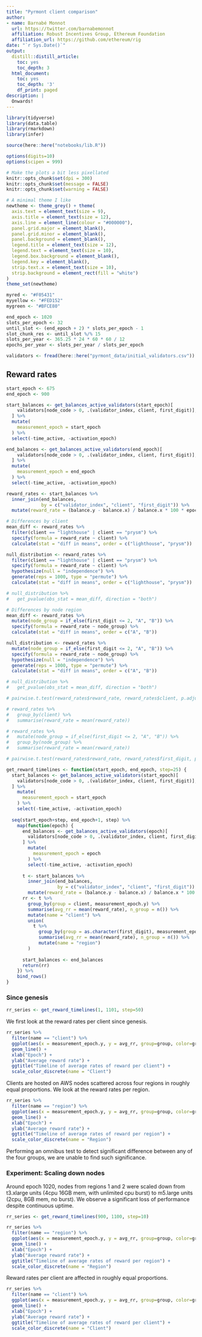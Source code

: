 ```yaml
---
title: "Pyrmont client comparison"
author:
- name: Barnabé Monnot
  url: https://twitter.com/barnabemonnot
  affiliation: Robust Incentives Group, Ethereum Foundation
  affiliation_url: https://github.com/ethereum/rig
date: "`r Sys.Date()`"
output:
  distill::distill_article:
    toc: yes
    toc_depth: 3
  html_document:
    toc: yes
    toc_depth: '3'
    df_print: paged
description: |
  Onwards!
---
```


```r
library(tidyverse)
library(data.table)
library(rmarkdown)
library(infer)

source(here::here("notebooks/lib.R"))

options(digits=10)
options(scipen = 999) 

# Make the plots a bit less pixellated
knitr::opts_chunk$set(dpi = 300)
knitr::opts_chunk$set(message = FALSE)
knitr::opts_chunk$set(warning = FALSE)

# A minimal theme I like
newtheme <- theme_grey() + theme(
  axis.text = element_text(size = 9),
  axis.title = element_text(size = 12),
  axis.line = element_line(colour = "#000000"),
  panel.grid.major = element_blank(),
  panel.grid.minor = element_blank(),
  panel.background = element_blank(),
  legend.title = element_text(size = 12),
  legend.text = element_text(size = 10),
  legend.box.background = element_blank(),
  legend.key = element_blank(),
  strip.text.x = element_text(size = 10),
  strip.background = element_rect(fill = "white")
)
theme_set(newtheme)

myred <- "#F05431"
myyellow <- "#FED152"
mygreen <- "#BFCE80"

end_epoch <- 1020
slots_per_epoch <- 32
until_slot <- (end_epoch + 2) * slots_per_epoch - 1
slot_chunk_res <- until_slot %/% 15
slots_per_year <- 365.25 * 24 * 60 * 60 / 12
epochs_per_year <- slots_per_year / slots_per_epoch
```

```r
validators <- fread(here::here("pyrmont_data/initial_validators.csv"))
```

## Reward rates

```r
start_epoch <- 675
end_epoch <- 900

start_balances <- get_balances_active_validators(start_epoch)[
    validators[node_code > 0, .(validator_index, client, first_digit)], on="validator_index"
  ] %>%
  mutate(
    measurement_epoch = start_epoch
  ) %>%
  select(-time_active, -activation_epoch)

end_balances <- get_balances_active_validators(end_epoch)[
    validators[node_code > 0, .(validator_index, client, first_digit)], on="validator_index"
  ] %>%
  mutate(
    measurement_epoch = end_epoch
  ) %>%
  select(-time_active, -activation_epoch)

reward_rates <- start_balances %>%
  inner_join(end_balances,
             by = c("validator_index", "client", "first_digit")) %>%
  mutate(reward_rate = (balance.y - balance.x) / balance.x * 100 * epochs_per_year / (measurement_epoch.y - measurement_epoch.x))
```

```r
# Differences by client
mean_diff <- reward_rates %>% 
  filter(client == "lighthouse" | client == "prysm") %>%
  specify(formula = reward_rate ~ client) %>% 
  calculate(stat = "diff in means", order = c("lighthouse", "prysm"))

null_distribution <- reward_rates %>% 
  filter(client == "lighthouse" | client == "prysm") %>%
  specify(formula = reward_rate ~ client) %>% 
  hypothesize(null = "independence") %>% 
  generate(reps = 1000, type = "permute") %>% 
  calculate(stat = "diff in means", order = c("lighthouse", "prysm"))

# null_distribution %>% 
#   get_pvalue(obs_stat = mean_diff, direction = "both")
```

```r
# Differences by node region
mean_diff <- reward_rates %>%
  mutate(node_group = if_else(first_digit <= 2, "A", "B")) %>%
  specify(formula = reward_rate ~ node_group) %>% 
  calculate(stat = "diff in means", order = c("A", "B"))

null_distribution <- reward_rates %>%
  mutate(node_group = if_else(first_digit <= 2, "A", "B")) %>%
  specify(formula = reward_rate ~ node_group) %>% 
  hypothesize(null = "independence") %>% 
  generate(reps = 1000, type = "permute") %>% 
  calculate(stat = "diff in means", order = c("A", "B"))

# null_distribution %>% 
#   get_pvalue(obs_stat = mean_diff, direction = "both")
```

```r
# pairwise.t.test(reward_rates$reward_rate, reward_rates$client, p.adjust.method = "none")
```

```r
# reward_rates %>%
#   group_by(client) %>%
#   summarise(reward_rate = mean(reward_rate))
```

```r
# reward_rates %>%
#   mutate(node_group = if_else(first_digit <= 2, "A", "B")) %>%
#   group_by(node_group) %>%
#   summarise(reward_rate = mean(reward_rate))
```

```r
# pairwise.t.test(reward_rates$reward_rate, reward_rates$first_digit, p.adjust.method = "none")
```

```r
get_reward_timelines <- function(start_epoch, end_epoch, step=25) {
  start_balances <- get_balances_active_validators(start_epoch)[
    validators[node_code > 0, .(validator_index, client, first_digit)], on="validator_index"
  ] %>%
    mutate(
      measurement_epoch = start_epoch
    ) %>%
    select(-time_active, -activation_epoch)
  
  seq(start_epoch+step, end_epoch+1, step) %>%
    map(function(epoch) {
      end_balances <- get_balances_active_validators(epoch)[
        validators[node_code > 0, .(validator_index, client, first_digit)], on="validator_index"
      ] %>%
        mutate(
          measurement_epoch = epoch
        ) %>%
        select(-time_active, -activation_epoch)
      
      t <- start_balances %>%
        inner_join(end_balances,
                   by = c("validator_index", "client", "first_digit")) %>%
        mutate(reward_rate = (balance.y - balance.x) / balance.x * 100 * epochs_per_year / (measurement_epoch.y - measurement_epoch.x))
      rr <- t %>%
        group_by(group = client, measurement_epoch.y) %>%
        summarise(avg_rr = mean(reward_rate), n_group = n()) %>%
        mutate(name = "client") %>%
        union(
          t %>%
            group_by(group = as.character(first_digit), measurement_epoch.y) %>%
            summarise(avg_rr = mean(reward_rate), n_group = n()) %>%
            mutate(name = "region")
        )
      
      start_balances <- end_balances
      return(rr)
    }) %>%
    bind_rows()
}
```

### Since genesis

```r
rr_series <- get_reward_timelines(1, 1101, step=50)
```

We first look at the reward rates per client since genesis.

```r
rr_series %>%
  filter(name == "client") %>%
  ggplot(aes(x = measurement_epoch.y, y = avg_rr, group=group, color=group)) +
  geom_line() +
  xlab("Epoch") +
  ylab("Average reward rate") +
  ggtitle("Timeline of average rates of reward per client") +
  scale_color_discrete(name = "Client")
```

Clients are hosted on AWS nodes scattered across four regions in roughly equal proportions. We look at the reward rates per region.

```r
rr_series %>%
  filter(name == "region") %>%
  ggplot(aes(x = measurement_epoch.y, y = avg_rr, group=group, color=group)) +
  geom_line() +
  xlab("Epoch") +
  ylab("Average reward rate") +
  ggtitle("Timeline of average rates of reward per region") +
  scale_color_discrete(name = "Region")
```

Performing an omnibus test to detect significant difference between any of the four groups, we are unable to find such significance.

### Experiment: Scaling down nodes

Around epoch 1020, nodes from regions 1 and 2 were scaled down from t3.xlarge units (4cpu 16GB mem, with unlimited cpu burst) to m5.large units (2cpu, 8GB mem, no burst). We observe a significant loss of performance despite continuous uptime.

```r
rr_series <- get_reward_timelines(900, 1100, step=10)
```

```r
rr_series %>%
  filter(name == "region") %>%
  ggplot(aes(x = measurement_epoch.y, y = avg_rr, group=group, color=group)) +
  geom_line() +
  xlab("Epoch") +
  ylab("Average reward rate") +
  ggtitle("Timeline of average rates of reward per region") +
  scale_color_discrete(name = "Region")
```

Reward rates per client are affected in roughly equal proportions.

```r
rr_series %>%
  filter(name == "client") %>%
  ggplot(aes(x = measurement_epoch.y, y = avg_rr, group=group, color=group)) +
  geom_line() +
  xlab("Epoch") +
  ylab("Average reward rate") +
  ggtitle("Timeline of average rates of reward per client") +
  scale_color_discrete(name = "Client")
```

